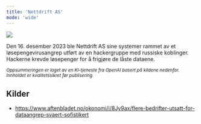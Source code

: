 ```yaml
---
title: 'Nettdrift AS'
mode: 'wide'
---
```


<Frame>
<img src="/images/nettdrift.png" noZoom/>
</Frame>

Den 16. desember 2023 ble Nettdrift AS sine systemer rammet av et løsepengevirusangrep utført av en hackergruppe med russiske koblinger. Hackerne krevde løsepenger for å frigjøre de låste dataene.

<sup><i>Oppsummeringen er laget av en KI-tjeneste fra OpenAI basert på kildene nedenfor. Innholdet er kvalitetssikret før publisering.</i></sup>

## Kilder
- https://www.aftenbladet.no/okonomi/i/8Jy9ax/flere-bedrifter-utsatt-for-dataangrep-svaert-sofistikert
